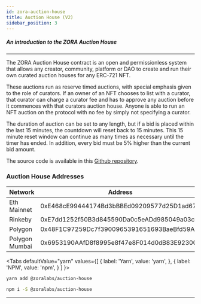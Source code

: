 ```yaml
---
id: zora-auction-house
title: Auction House (V2)
sidebar_position: 3
---
```


##### An introduction to the ZORA Auction House

---

The ZORA Auction House contract is an open and permissionless system that allows any creator, community, platform or DAO to create and run their own curated auction houses for any ERC-721 NFT.

These auctions run as reserve timed auctions, with special emphasis given to the role of curators. If an owner of an NFT chooses to list with a curator, that curator can charge a curator fee and has to approve any auction before it commences with that curators auction house.
Anyone is able to run an NFT auction on the protocol with no fee by simply not specifying a curator.

The duration of auction can be set to any length, but if a bid is placed within the last 15 minutes, the countdown will reset back to 15 minutes.
This 15 minute reset window can continue as many times as necessary until the timer has ended. In addition, every bid must be 5% higher than the current bid amount.

The source code is available in this [Github repository](https://github.com/ourzora/auction-house).

### Auction House Addresses

| **Network**    | **Address**                                |
| -------------- | ------------------------------------------ |
| Eth Mainnet    | 0xE468cE99444174Bd3bBBEd09209577d25D1ad673 |
| Rinkeby        | 0xE7dd1252f50B3d845590Da0c5eADd985049a03ce |
| Polygon        | 0x48F1C97259Dc7f3900965391651693BaeBfd59A2 |
| Polygon Mumbai | 0x6953190AAfD8f8995e8f47e8F014d0dB83E92300 |

<Tabs
  defaultValue="yarn"
  values={[
    { label: 'Yarn', value: 'yarn', },
    { label: 'NPM', value: 'npm', }
  ]
}>
<TabItem value="yarn">

```bash
yarn add @zoralabs/auction-house
```

</TabItem>
<TabItem value="npm">

```bash
npm i -S @zoralabs/auction-house
```

</TabItem>
</Tabs>

---